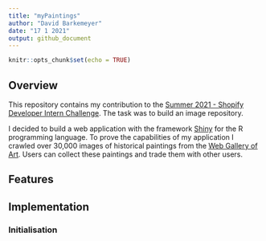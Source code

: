 ```yaml
---
title: "myPaintings"
author: "David Barkemeyer"
date: "17 1 2021"
output: github_document
---
```


```r
knitr::opts_chunk$set(echo = TRUE)
```

## Overview

This repository contains my contribution to the [Summer 2021 - Shopify Developer Intern Challenge](https://docs.google.com/document/d/1ZKRywXQLZWOqVOHC4JkF3LqdpO3Llpfk_CkZPR8bjak/edit). The task was to build an image repository. 

I decided to build a web application with the framework [Shiny](https://shiny.rstudio.com/) for the R programming language. To prove the capabilities of my application I crawled over 30,000 images of historical paintings from the [Web Gallery of Art](https://www.wga.hu/). Users can collect these paintings and trade them with other users.

## Features

## Implementation

### Initialisation



